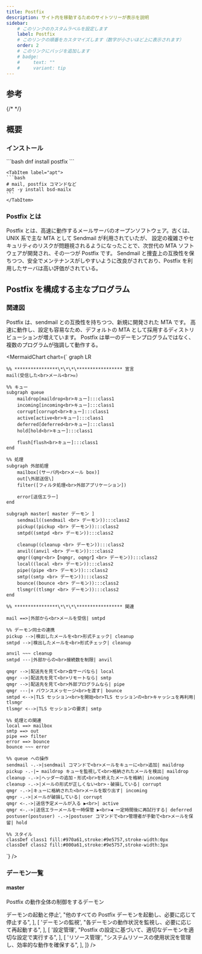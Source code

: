 ```yaml
---
title: Postfix
description: サイト内を移動するためのサイトツリーが表示を説明
sidebar:
    # このリンクのカスタムラベルを設定します
    label: Postfix
    # このリンクの順番をカスタマイズします（数字が小さいほど上に表示されます）
    order: 2
    # このリンクにバッジを追加します
    # badge:
    #     text: ""
    #     variant: tip
---
```



## 参考

<LinkCard
    title="Postfix 3系で追加された lookup table を試してみた"
    href="https://tech-lab.sios.jp/archives/17600"
/>

{/* <LinkPreview /> */}

<LinkPreview url="https://tech-lab.sios.jp/archives/17600" />

## 概要

### インストール

<Tabs>
    <TabItem label="dnf">
    ```bash
    dnf install postfix
    ```
    </TabItem>

    <TabItem label="apt">
    ```bash
    # mail, postfix コマンドなど
    apt -y install bsd-mailx
    ```
    </TabItem>

</Tabs>

### Postfix とは

Postfix とは、高速に動作するメールサーバのオープンソフトウェア。古くは、UNIX 系で主な MTA として Sendmail が利用されていたが、
設定の複雑さやセキュリティのリスクが問題視されるようになったことで、次世代の MTA ソフトウェアが開発され、その一つが Postfix です。
Sendmail と捜査上の互換性を保ちつつ、安全でメンテナンスがしやすいように改良がされており、Postfix を利用したサーバは高い評価がされている。

## Postfix を構成する主なプログラム

### 関連図

Postfix は、sendmail との互換性を持ちつつ、新規に開発された MTA です。
高速に動作し、設定も容易なため、デフォルトの MTA として採用するディストリビューションが増えています。
Postfix は単一のデーモンプログラムではなく、複数のプログラムが強調して動作する。

<MermaidChart
    chart={`
    graph LR

    %% ****************\*\*\*\***************** 宣言
    mail(受信した<br>メール<br>✉️)

    %% キュー
    subgraph queue
        maildrop[maildrop<br>キュー]:::class1
        incoming[incoming<br>キュー]:::class1
        corrupt[corrupt<br>キュー]:::class1
        active[active<br>キュー]:::class1
        deferred[deferred<br>キュー]:::class1
        hold[hold<br>キュー]:::class1

        flush[flush<br>キュー]:::class1
    end

    %% 処理
    subgraph 外部処理
        mailbox[(サーバ内<br>メール box)]
        out[\外部送信\]
        filter([フィルタ処理<br>外部アプリケーション])

        error[送信エラー]
    end

    subgraph master[ master デーモン ]
        sendmail((sendmail <br> デーモン)):::class2
        pickup((pickup <br> デーモン)):::class2
        smtpd((smtpd <br> デーモン)):::class2

        cleanup((cleanup <br> デーモン)):::class2
        anvil((anvil <br> デーモン)):::class2
        qmgr((qmgr<br>【nqmgr, oqmgr】<br> デーモン)):::class2
        local((local <br> デーモン)):::class2
        pipe((pipe <br> デーモン)):::class2
        smtp((smtp <br> デーモン)):::class2
        bounce((bounce <br> デーモン)):::class2
        tlsmgr((tlsmgr <br> デーモン)):::class2
    end

    %% ****************\*\*\*\***************** 関連

    mail ==>|外部から<br>メールを受信| smtpd

    %% デーモン同士の連携
    pickup -->|検出したメールを<br>形式チェック| cleanup
    smtpd -->|検出したメールを<br>形式チェック| cleanup

    anvil ~~~ cleanup
    smtpd ---|外部からの<br>接続数を制限| anvil

    qmgr -->|配送先を見て<br>自サーバなら| local
    qmgr -->|配送先を見て<br>リモートなら| smtp
    qmgr -->|配送先を見て<br>外部プログラムなら| pipe
    qmgr ---|⬆️ バウンスメッセージ<br>を渡す| bounce
    smtpd <-->|TLS セッション<br>を開始<br>TLS セッションの<br>キャッシュを再利用| tlsmgr
    tlsmgr <-->|TLS セッションの要求| smtp

    %% 処理との関連
    local ==> mailbox
    smtp ==> out
    pipe ==> filter
    error ==> bounce
    bounce ~~~ error

    %% queue への操作
    sendmail -.->|sendmail コマンドで<br>メールをキューに<br>追加| maildrop
    pickup -.-|⬅️ maildrop キューを監視して<br>格納されたメールを検出| maildrop
    cleanup -.->|ヘッダーの追加・形式<br>を終えたメールを格納| incoming
    cleanup -.->|メールの形式が正しくない<br>・破損している| corrupt
    qmgr -.->|キューに格納された<br>メールを取り出す| incoming
    qmgr -.->|メールが破損している| corrupt
    qmgr <-.->|送信予定メールが入る ▶️<br>| active
    qmgr <-.->|送信エラーメールを一時保管 ▶️<br>◀️ 一定時間後に再試行する| deferred
    postuser(postuser) -.->|postuser コマンドで<br>管理者が手動で<br>メールを保留| hold

    %% スタイル
    classDef class1 fill:#970a61,stroke:#9e5757,stroke-width:0px
    classDef class2 fill:#000a61,stroke:#9e5757,stroke-width:3px

`}
/>

### デーモン一覧

#### master

Postfix の動作全体の制御をするデーモン

<Table
    columns={["Role", "Description"]}
    data={[
        [
            '<span class="font-bold">デーモンの起動と停止</span>',
            "他のすべての Postfix デーモンを起動し、必要に応じて停止する",
        ],
        [
            '<span class="font-bold">デーモンの監視</span>',
            "各デーモンの動作状況を監視し、必要に応じて再起動する",
        ],
        [
            '<span class="font-bold">設定管理</span>',
            "Postfix の設定に基づいて、適切なデーモンを適切な設定で実行する",
        ],
        [
            '<span class="font-bold">リソース管理</span>',
            "システムリソースの使用状況を管理し、効率的な動作を確保する",
        ],
    ]}
/>

